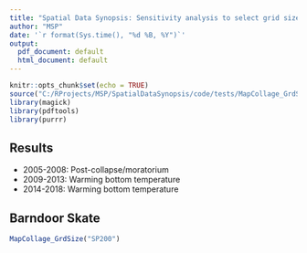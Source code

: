 ```yaml
---
title: "Spatial Data Synopsis: Sensitivity analysis to select grid size"
author: "MSP"
date: '`r format(Sys.time(), "%d %B, %Y")`'
output:
  pdf_document: default
  html_document: default
---
```


```r
knitr::opts_chunk$set(echo = TRUE)
source("C:/RProjects/MSP/SpatialDataSynopsis/code/tests/MapCollage_GrdSize.R")
library(magick)
library(pdftools)
library(purrr)
```

## Results

- 2005-2008: Post-collapse/moratorium
- 2009-2013: Warming bottom temperature
- 2014-2018: Warming bottom temperature

## Barndoor Skate
```r
MapCollage_GrdSize("SP200")
```

